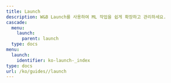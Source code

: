 ---
title: Launch
description: W&B Launch를 사용하여 ML 작업을 쉽게 확장하고 관리하세요.
cascade:
  menu:
    launch:
      parent: launch
  type: docs
menu:
  launch:
    identifier: ko-launch-_index
type: docs
url: /ko/guides//launch
---

